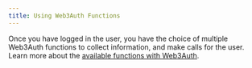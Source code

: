 ```yaml
---
title: Using Web3Auth Functions
---
```


Once you have logged in the user, you have the choice of multiple Web3Auth functions to collect information, and make calls for the user. Learn more about the [available functions with Web3Auth](https://docs.web3auth.io/api-reference/web/plugnplay#usage).
